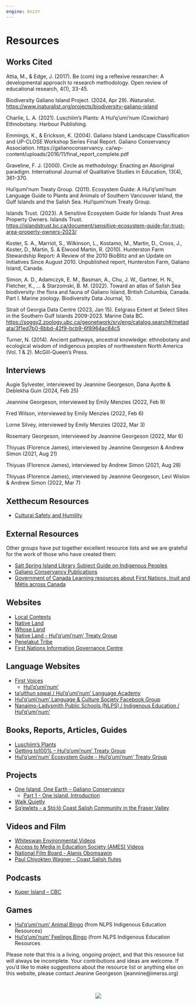 ```yaml
---
engine: knitr
---
```


::: {.column-screen}
::: {.hero-banner style="background-image: url('files/banner_resources.png');"}
:::
:::



# Resources


## Works Cited

Attia, M., & Edge, J. (2017). Be (com) ing a reflexive researcher: A developmental approach to research methodology. Open review of educational research, 4(1), 33-45.

Biodiversity Galiano Island Project. (2024, Apr 29). iNaturalist. [https://www.inaturalist.org/projects/biodiversity-galiano-island](https://www.inaturalist.org/projects/biodiversity-galiano-island)

Charlie, L. A. (2021). Luschiim’s Plants: A Hul'q'umi'num (Cowichan) Ethnobotany. Harbour Publishing.

Emmings, K., & Erickson, K. (2004). Galiano Island Landscape Classification and UP-CLOSE Workshop Series Final Report. Galiano Conservancy Association. https://galianoconservancy. ca/wp-content/uploads/2016/11/final_report_complete.pdf

Graveline, F. J. (2000). Circle as methodology: Enacting an Aboriginal paradigm. International Journal of Qualitative Studies in Education, 13(4), 361-370.

Hul’qumi’num Treaty Group. (2011). Ecosystem Guide: A Hul'q'umi'num Language Guide to Plants and Animals of Southern Vancouver Island, the Gulf Islands and the Salish Sea. Hul'qumi'num Treaty Group.

Islands Trust. (2023). A Sensitive Ecosystem Guide for Islands Trust Area Property Owners. Islands Trust. [https://islandstrust.bc.ca/document/sensitive-ecosystem-guide-for-trust-area-property-owners-2023/](https://islandstrust.bc.ca/document/sensitive-ecosystem-guide-for-trust-area-property-owners-2023/)

Koster, S. A., Marriot, S., Wilkinson, L., Kostamo, M., Martin, D., Cross, J., Koster, D., Martin, S. & Elwood Martin, R. (2010). Hunterston Farm Stewardship Report: A Review of the 2010 BioBlitz and an Update on Initiatives Since August 2010. Unpublished report, Hunterston Farm, Galiano Island, Canada.

Simon, A. D., Adamczyk, E. M., Basman, A., Chu, J. W., Gartner, H. N., Fletcher, K., ... & Starzomski, B. M. (2022). Toward an atlas of Salish Sea biodiversity: the flora and fauna of Galiano Island, British Columbia, Canada. Part I. Marine zoology. Biodiversity Data Journal, 10.

Strait of Georgia Data Centre (2023, Jan 15). Eelgrass Extent at Select Sites in the Southern Gulf Islands 2009-2023. Marine Data BC. [https://soggy2.zoology.ubc.ca/geonetwork/srv/eng/catalog.search#/metadata/3f1ed7b0-6bbd-42f9-bcb9-6f8964ac84c5](https://soggy2.zoology.ubc.ca/geonetwork/srv/eng/catalog.search#/metadata/3f1ed7b0-6bbd-42f9-bcb9-6f8964ac84c5) 

Turner, N. (2014). Ancient pathways, ancestral knowledge: ethnobotany and ecological wisdom of indigenous peoples of northwestern North America (Vol. 1 & 2). McGill-Queen's Press.


## Interviews

Augie Sylvester, interviewed by Jeannine Georgeson, Dana Ayotte & Deblekha Guin (2024, Feb 25)

Jeannine Georgeson, interviewed by Emily Menzies (2022, Feb 9)

Fred Wilson, interviewed by Emily Menzies (2022, Feb 6)

Lorne Silvey, interviewed by Emily Menzies (2022, Mar 3)

Rosemary Georgeson, interviewed by Jeannine Georgeson (2022, Mar 6)

Thiyuas (Florence James), interviewed by Jeannine Georgeson & Andrew Simon (2021, Aug 21)

Thiyuas (Florence James), interviewed by Andrew Simon (2021, Aug 28)

Thiyuas (Florence James), interviewed by Jeannine Georgeson, Levi Wislon & Andrew Simon (2022, Mar 7)


## Xetthecum Resources



* [Cultural Safety and Humility](https://docs.google.com/document/d/1KDOQU2ub8kKayzdQYHxvj651w8cekwXw/) 


## External Resources

Other groups have put together excellent resource lists and we are grateful for the work of those who have created them:



* [Salt Spring Island Library Subject Guide on Indigenous Peoples](https://saltspring.bc.libraries.coop/subject-guides/indigenous-people/)
* [Galiano Conservancy Publications](https://galianoconservancy.ca/about/publications/)
* [Government of Canada Learning resources about First Nations, Inuit and Métis across Canada](https://www.rcaanc-cirnac.gc.ca/eng/1621447127773/1621447157184)


## Websites



* [Local Contexts](https://localcontexts.org/)
* [Native Land](https://native-land.ca/)
* [Whose Land](https://www.whose.land/en/)
* [Native Land - Hul’q’umi’num’ Treaty Group](https://native-land.ca/maps/territories/hulquminum-treaty-group/)
* [Penelakut Tribe](https://penelakut.ca/)
* [First Nations Information Governance Centre](https://fnigc.ca/)


## Language Websites

* [First Voices](https://www.firstvoices.com/)
    * [Hul’q’umi’num’ ](https://www.firstvoices.com/hulquminum)
* [ta’ulthun sqwal / Hul’q’umi’num’ Language Academy](https://sqwal.hwulmuhwqun.ca/)
* [Hul’q’umi’num’ Language & Culture Society Facebook Group](https://www.facebook.com/groups/794612331135098/)
* [Nanaimo-Ladysmith Public Schools (NLPS) / Indigenous Education / Hul’q’umi’num’](https://nlpslearns.sd68.bc.ca/subject/hulquminum/)


## Books, Reports, Articles, Guides



* [Luschiim’s Plants](https://harbourpublishing.com/products/9781550179453)
* [Getting to100% – Hul’q’umi’num’ Treaty Group](http://www.hulquminum.bc.ca/pubs/HTG%20Info%20Book6.pdf?lbisphpreq=1)
* [Hul’q’umi’num’ Ecosystem Guide - Hul’q’umi’num’ Treaty Group](https://nlpslearns.sd68.bc.ca/wp-content/uploads/Hul_Qum_Ecosystem_Guide.pdf)


## Projects



* [One Island, One Earth – Galiano Conservancy](https://galianoconservancy.ca/oneisland/)
    * [Part 1 - One Island, Introduction](https://galianoconservancy.ca/wp-content/uploads/2022/06/Part-I-One-Island-Introduction.pdf)
* [Walk Quietly](https://walkquietly.ca/)
* [Sq’ewlets - a Stó:lō Coast Salish Community in the Fraser Valley](http://digitalsqewlets.ca/index-eng.php)


## Videos and Film



* [Whiteswan Environmental Videos](https://www.whiteswanenvironmental.org/videos.html)
* [Access to Media in Education Society (AMES) Videos](https://accesstomedia.org/watch/)
* [National Film Board - Alanis Obomsawin](https://www.nfb.ca/directors/alanis-obomsawin/)
* [Paul Chiyokten Wagner - Coast Salish flutes](https://www.youtube.com/watch?v=QpBN2Yk17zc)


## Podcasts



* [Kuper Island – CBC](https://www.cbc.ca/listen/cbc-podcasts/1062-kuper-island) 


## Games



* [Hul’q’umi’num’ Animal Bingo](https://scratch.mit.edu/projects/895188484/fullscreen/) (from NLPS Indigenous Education Resources)
* [Hul’q’umi’num’ Feelings Bingo](https://scratch.mit.edu/projects/816040858/) (from NLPS Indigenous Education Resources

Please note that this is a living, ongoing project, and that this resource list will always be incomplete. Your contributions and ideas are welcome. If you’d like to make suggestions about the resource list or anything else on this website, please contact Jeanine Georgeson (jeannine@imerss.org)

<br>

:::: {.column-page}
<center>
![](files/icon_array.png)
</center>
::::


